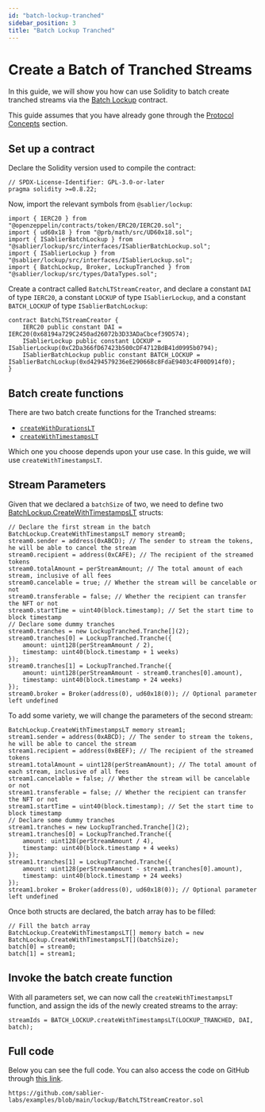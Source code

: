 ```yaml
---
id: "batch-lockup-tranched"
sidebar_position: 3
title: "Batch Lockup Tranched"
---
```



# Create a Batch of Tranched Streams

In this guide, we will show you how can use Solidity to batch create tranched streams via the
[Batch Lockup](/reference/lockup/contracts/contract.SablierBatchLockup) contract.

This guide assumes that you have already gone through the [Protocol Concepts](/concepts/streaming) section.

<AdmonitionSimpleCode />

## Set up a contract

Declare the Solidity version used to compile the contract:

```solidity
// SPDX-License-Identifier: GPL-3.0-or-later
pragma solidity >=0.8.22;
```

Now, import the relevant symbols from `@sablier/lockup`:

```solidity
import { IERC20 } from "@openzeppelin/contracts/token/ERC20/IERC20.sol";
import { ud60x18 } from "@prb/math/src/UD60x18.sol";
import { ISablierBatchLockup } from "@sablier/lockup/src/interfaces/ISablierBatchLockup.sol";
import { ISablierLockup } from "@sablier/lockup/src/interfaces/ISablierLockup.sol";
import { BatchLockup, Broker, LockupTranched } from "@sablier/lockup/src/types/DataTypes.sol";
```

Create a contract called `BatchLTStreamCreator`, and declare a constant `DAI` of type `IERC20`, a constant `LOCKUP` of
type `ISablierLockup`, and a constant `BATCH_LOCKUP` of type `ISablierBatchLockup`:

```solidity
contract BatchLTStreamCreator {
    IERC20 public constant DAI = IERC20(0x68194a729C2450ad26072b3D33ADaCbcef39D574);
    ISablierLockup public constant LOCKUP = ISablierLockup(0xC2Da366fD67423b500cDF4712BdB41d0995b0794);
    ISablierBatchLockup public constant BATCH_LOCKUP = ISablierBatchLockup(0xd4294579236eE290668c8FdaE9403c4F00D914f0);
}
```

<Deployment protocol="Lockup" />

## Batch create functions

There are two batch create functions for the Tranched streams:

- [`createWithDurationsLT`](/reference/lockup/contracts/contract.SablierBatchLockup#createwithdurationslt)
- [`createWithTimestampsLT`](/reference/lockup/contracts/contract.SablierBatchLockup#createwithtimestampslt)

Which one you choose depends upon your use case. In this guide, we will use `createWithTimestampsLT`.

<BatchCommonSteps />

## Stream Parameters

Given that we declared a `batchSize` of two, we need to define two
[BatchLockup.CreateWithTimestampsLT](/reference/lockup/contracts/types/library.BatchLockup#createwithtimestampslt)
structs:

```solidity
// Declare the first stream in the batch
BatchLockup.CreateWithTimestampsLT memory stream0;
stream0.sender = address(0xABCD); // The sender to stream the tokens, he will be able to cancel the stream
stream0.recipient = address(0xCAFE); // The recipient of the streamed tokens
stream0.totalAmount = perStreamAmount; // The total amount of each stream, inclusive of all fees
stream0.cancelable = true; // Whether the stream will be cancelable or not
stream0.transferable = false; // Whether the recipient can transfer the NFT or not
stream0.startTime = uint40(block.timestamp); // Set the start time to block timestamp
// Declare some dummy tranches
stream0.tranches = new LockupTranched.Tranche[](2);
stream0.tranches[0] = LockupTranched.Tranche({
    amount: uint128(perStreamAmount / 2),
    timestamp: uint40(block.timestamp + 1 weeks)
});
stream0.tranches[1] = LockupTranched.Tranche({
    amount: uint128(perStreamAmount - stream0.tranches[0].amount),
    timestamp: uint40(block.timestamp + 24 weeks)
});
stream0.broker = Broker(address(0), ud60x18(0)); // Optional parameter left undefined
```

To add some variety, we will change the parameters of the second stream:

```solidity
BatchLockup.CreateWithTimestampsLT memory stream1;
stream1.sender = address(0xABCD); // The sender to stream the tokens, he will be able to cancel the stream
stream1.recipient = address(0xBEEF); // The recipient of the streamed tokens
stream1.totalAmount = uint128(perStreamAmount); // The total amount of each stream, inclusive of all fees
stream1.cancelable = false; // Whether the stream will be cancelable or not
stream1.transferable = false; // Whether the recipient can transfer the NFT or not
stream1.startTime = uint40(block.timestamp); // Set the start time to block timestamp
// Declare some dummy tranches
stream1.tranches = new LockupTranched.Tranche[](2);
stream1.tranches[0] = LockupTranched.Tranche({
    amount: uint128(perStreamAmount / 4),
    timestamp: uint40(block.timestamp + 4 weeks)
});
stream1.tranches[1] = LockupTranched.Tranche({
    amount: uint128(perStreamAmount - stream1.tranches[0].amount),
    timestamp: uint40(block.timestamp + 24 weeks)
});
stream1.broker = Broker(address(0), ud60x18(0)); // Optional parameter left undefined
```

Once both structs are declared, the batch array has to be filled:

```solidity
// Fill the batch array
BatchLockup.CreateWithTimestampsLT[] memory batch = new BatchLockup.CreateWithTimestampsLT[](batchSize);
batch[0] = stream0;
batch[1] = stream1;
```

## Invoke the batch create function

With all parameters set, we can now call the `createWithTimestampsLT` function, and assign the ids of the newly created
streams to the array:

```solidity
streamIds = BATCH_LOCKUP.createWithTimestampsLT(LOCKUP_TRANCHED, DAI, batch);
```

## Full code

Below you can see the full code. You can also access the code on GitHub through
[this link](https://github.com/sablier-labs/examples/blob/main/lockup/BatchLTStreamCreator.sol).

```solidity reference title="Batch Lockup Tranched stream creator"
https://github.com/sablier-labs/examples/blob/main/lockup/BatchLTStreamCreator.sol
```
